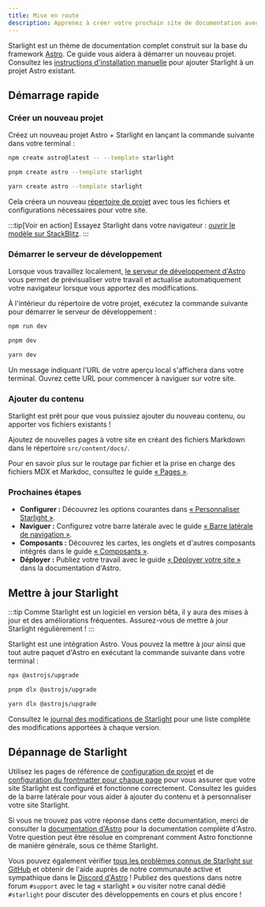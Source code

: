 ```yaml
---
title: Mise en route
description: Apprenez à créer votre prochain site de documentation avec Starlight by Astro.
---
```



Starlight est un thème de documentation complet construit sur la base du framework [Astro](https://astro.build).
Ce guide vous aidera à démarrer un nouveau projet.
Consultez les [instructions d'installation manuelle](/fr/manual-setup/) pour ajouter Starlight à un projet Astro existant.

## Démarrage rapide

### Créer un nouveau projet

Créez un nouveau projet Astro + Starlight en lançant la commande suivante dans votre terminal :

<Tabs syncKey="pkg">
<TabItem label="npm">

```sh
npm create astro@latest -- --template starlight
```

</TabItem>
<TabItem label="pnpm">

```sh
pnpm create astro --template starlight
```

</TabItem>
<TabItem label="Yarn">

```sh
yarn create astro --template starlight
```

</TabItem>
</Tabs>

Cela créera un nouveau [répertoire de projet](/fr/guides/project-structure/) avec tous les fichiers et configurations nécessaires pour votre site.

:::tip[Voir en action]
Essayez Starlight dans votre navigateur :
[ouvrir le modèle sur StackBlitz](https://stackblitz.com/github/withastro/starlight/tree/main/examples/basics).
:::

### Démarrer le serveur de développement

Lorsque vous travaillez localement, [le serveur de développement d'Astro](https://docs.astro.build/fr/reference/cli-reference/#astro-dev) vous permet de prévisualiser votre travail et actualise automatiquement votre navigateur lorsque vous apportez des modifications.

À l'intérieur du répertoire de votre projet, exécutez la commande suivante pour démarrer le serveur de développement :

<Tabs syncKey="pkg">
<TabItem label="npm">

```sh
npm run dev
```

</TabItem>
<TabItem label="pnpm">

```sh
pnpm dev
```

</TabItem>
<TabItem label="Yarn">

```sh
yarn dev
```

</TabItem>
</Tabs>

Un message indiquant l'URL de votre aperçu local s'affichera dans votre terminal.
Ouvrez cette URL pour commencer à naviguer sur votre site.

### Ajouter du contenu

Starlight est prêt pour que vous puissiez ajouter du nouveau contenu, ou apporter vos fichiers existants !

Ajoutez de nouvelles pages à votre site en créant des fichiers Markdown dans le répertoire `src/content/docs/`.

Pour en savoir plus sur le routage par fichier et la prise en charge des fichiers MDX et Markdoc, consultez le guide [« Pages »](/fr/guides/pages/).

### Prochaines étapes

- **Configurer :** Découvrez les options courantes dans [« Personnaliser Starlight »](/fr/guides/customization/).
- **Naviguer :** Configurez votre barre latérale avec le guide [« Barre latérale de navigation »](/fr/guides/sidebar/).
- **Composants :** Découvrez les cartes, les onglets et d'autres composants intégrés dans le guide [« Composants »](/fr/components/using-components/).
- **Déployer :** Publiez votre travail avec le guide [« Déployer votre site »](https://docs.astro.build/fr/guides/deploy/) dans la documentation d'Astro.

## Mettre à jour Starlight

:::tip
Comme Starlight est un logiciel en version bêta, il y aura des mises à jour et des améliorations fréquentes.
Assurez-vous de mettre à jour Starlight régulièrement !
:::

Starlight est une intégration Astro. Vous pouvez la mettre à jour ainsi que tout autre paquet d'Astro en exécutant la commande suivante dans votre terminal :

<Tabs syncKey="pkg">
<TabItem label="npm">

```sh
npx @astrojs/upgrade
```

</TabItem>
<TabItem label="pnpm">

```sh
pnpm dlx @astrojs/upgrade
```

</TabItem>
<TabItem label="Yarn">

```sh
yarn dlx @astrojs/upgrade
```

</TabItem>
</Tabs>

Consultez le [journal des modifications de Starlight](https://github.com/withastro/starlight/blob/main/packages/starlight/CHANGELOG.md) pour une liste complète des modifications apportées à chaque version.

## Dépannage de Starlight

Utilisez les pages de référence de [configuration de projet](/fr/reference/configuration/) et de [configuration du frontmatter pour chaque page](/fr/reference/frontmatter/) pour vous assurer que votre site Starlight est configuré et fonctionne correctement.
Consultez les guides de la barre latérale pour vous aider à ajouter du contenu et à personnaliser votre site Starlight.

Si vous ne trouvez pas votre réponse dans cette documentation, merci de consulter la [documentation d'Astro](https://docs.astro.build/fr/) pour la documentation complète d'Astro.
Votre question peut être résolue en comprenant comment Astro fonctionne de manière générale, sous ce thème Starlight.

Vous pouvez également vérifier [tous les problèmes connus de Starlight sur GitHub](https://github.com/withastro/starlight/issues) et obtenir de l'aide auprès de notre communauté active et sympathique dans le [Discord d'Astro](https://astro.build/chat/) ! Publiez des questions dans notre forum `#support` avec le tag « starlight » ou visiter notre canal dédié `#starlight` pour discuter des développements en cours et plus encore !
